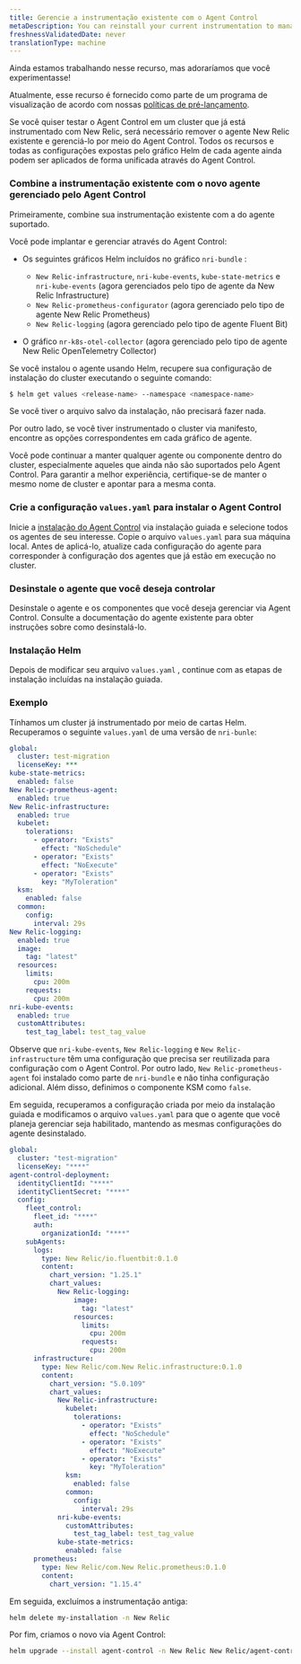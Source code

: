 ```yaml
---
title: Gerencie a instrumentação existente com o Agent Control
metaDescription: You can reinstall your current instrumentation to manage it through Agent Control
freshnessValidatedDate: never
translationType: machine
---
```


<Callout title="visualização">
  Ainda estamos trabalhando nesse recurso, mas adoraríamos que você experimentasse!

  Atualmente, esse recurso é fornecido como parte de um programa de visualização de acordo com nossas [políticas de pré-lançamento](/docs/licenses/license-information/referenced-policies/new-relic-pre-release-policy).
</Callout>

Se você quiser testar o Agent Control em um cluster que já está instrumentado com New Relic, será necessário remover o agente New Relic existente e gerenciá-lo por meio do Agent Control. Todos os recursos e todas as configurações expostas pelo gráfico Helm de cada agente ainda podem ser aplicados de forma unificada através do Agent Control.

### Combine a instrumentação existente com o novo agente gerenciado pelo Agent Control

Primeiramente, combine sua instrumentação existente com a do agente suportado.

Você pode implantar e gerenciar através do Agent Control:

* Os seguintes gráficos Helm incluídos no gráfico `nri-bundle` :

  * `New Relic-infrastructure`, `nri-kube-events`, `kube-state-metrics` e `nri-kube-events` (agora gerenciados pelo tipo de agente da New Relic Infrastructure)
  * `New Relic-prometheus-configurator` (agora gerenciado pelo tipo de agente New Relic Prometheus)
  * `New Relic-logging` (agora gerenciado pelo tipo de agente Fluent Bit)

* O gráfico `nr-k8s-otel-collector` (agora gerenciado pelo tipo de agente New Relic OpenTelemetry Collector)

Se você instalou o agente usando Helm, recupere sua configuração de instalação do cluster executando o seguinte comando:

```sh
$ helm get values <release-name> --namespace <namespace-name>
```

Se você tiver o arquivo salvo da instalação, não precisará fazer nada.

Por outro lado, se você tiver instrumentado o cluster via manifesto, encontre as opções correspondentes em cada gráfico de agente.

<Callout title="DICA">
  Você pode continuar a manter qualquer agente ou componente dentro do cluster, especialmente aqueles que ainda não são suportados pelo Agent Control. Para garantir a melhor experiência, certifique-se de manter o mesmo nome de cluster e apontar para a mesma conta.
</Callout>

### Crie a configuração `values.yaml` para instalar o Agent Control

Inicie a [instalação do Agent Control](/docs/new-relic-control/agent-control/setup/) via instalação guiada e selecione todos os agentes de seu interesse. Copie o arquivo `values.yaml` para sua máquina local. Antes de aplicá-lo, atualize cada configuração do agente para corresponder à configuração dos agentes que já estão em execução no cluster.

### Desinstale o agente que você deseja controlar

Desinstale o agente e os componentes que você deseja gerenciar via Agent Control. Consulte a documentação do agente existente para obter instruções sobre como desinstalá-lo.

### Instalação Helm

Depois de modificar seu arquivo `values.yaml` , continue com as etapas de instalação incluídas na instalação guiada.

### Exemplo

Tínhamos um cluster já instrumentado por meio de cartas Helm. Recuperamos o seguinte `values.yaml` de uma versão de `nri-bunle`:

```yaml
global:
  cluster: test-migration
  licenseKey: ***
kube-state-metrics:
  enabled: false
New Relic-prometheus-agent:
  enabled: true
New Relic-infrastructure:
  enabled: true
  kubelet:
    tolerations:
      - operator: "Exists"
        effect: "NoSchedule"
      - operator: "Exists"
        effect: "NoExecute"
      - operator: "Exists"
        key: "MyToleration"
  ksm:
    enabled: false
  common:
    config:
      interval: 29s
New Relic-logging:
  enabled: true
  image:
    tag: "latest"
  resources:
    limits:
      cpu: 200m
    requests:
      cpu: 200m
nri-kube-events:
  enabled: true
  customAttributes: 
    test_tag_label: test_tag_value
```

Observe que `nri-kube-events`, `New Relic-logging` e `New Relic-infrastructure` têm uma configuração que precisa ser reutilizada para configuração com o Agent Control. Por outro lado, `New Relic-prometheus-agent` foi instalado como parte de `nri-bundle` e não tinha configuração adicional. Além disso, definimos o componente KSM como `false`.

Em seguida, recuperamos a configuração criada por meio da instalação guiada e modificamos o arquivo `values.yaml` para que o agente que você planeja gerenciar seja habilitado, mantendo as mesmas configurações do agente desinstalado.

```yaml
global:
  cluster: "test-migration"
  licenseKey: "****"
agent-control-deployment:
  identityClientId: "****"
  identityClientSecret: "****"
  config:
    fleet_control:
      fleet_id: "****"
      auth:
        organizationId: "****"
    subAgents:
      logs:
        type: New Relic/io.fluentbit:0.1.0
        content:
          chart_version: "1.25.1"
          chart_values:
            New Relic-logging:
                image:
                  tag: "latest"
                resources:
                  limits:
                    cpu: 200m
                  requests:
                    cpu: 200m
      infrastructure:
        type: New Relic/com.New Relic.infrastructure:0.1.0
        content:
          chart_version: "5.0.109"
          chart_values:
            New Relic-infrastructure:
              kubelet:
                tolerations:
                  - operator: "Exists"
                    effect: "NoSchedule"
                  - operator: "Exists"
                    effect: "NoExecute"
                  - operator: "Exists"
                    key: "MyToleration"
              ksm:
                enabled: false
              common:
                config:
                  interval: 29s
            nri-kube-events:
              customAttributes: 
                test_tag_label: test_tag_value
            kube-state-metrics:
              enabled: false
      prometheus:
        type: New Relic/com.New Relic.prometheus:0.1.0
        content:
          chart_version: "1.15.4"
```

Em seguida, excluímos a instrumentação antiga:

```sh
helm delete my-installation -n New Relic
```

Por fim, criamos o novo via Agent Control:

```sh
helm upgrade --install agent-control -n New Relic New Relic/agent-control --create-namespace --values my_migrated_values.yaml
```